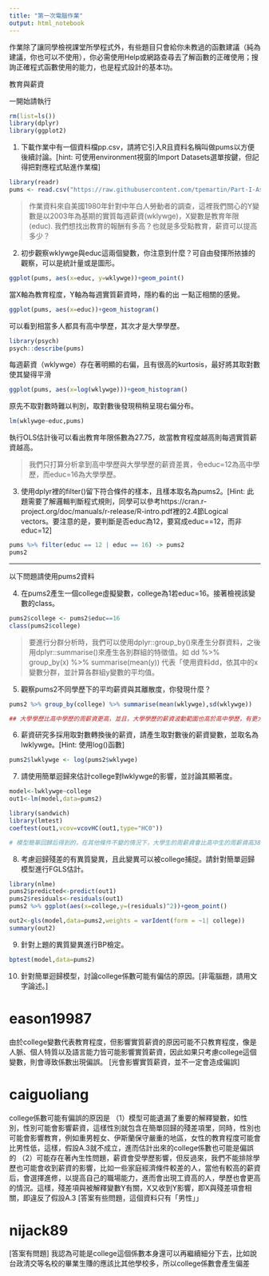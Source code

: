 ```yaml
---
title: "第一次電腦作業"
output: html_notebook
---
```

作業除了讓同學檢視課堂所學程式外，有些題目只會給你未教過的函數建議（純為建議，你也可以不使用），你必需使用Help或網路查尋去了解函數的正確使用；搜詢正確程式函數使用的能力，也是程式設計的基本功。

教育與薪資 

一開始請執行
```r
rm(list=ls())
library(dplyr)
library(ggplot2)
```

1. 下載作業中有一個資料檔pp.csv，請將它引入R且資料名稱叫做pums以方便後續討論。[hint: 可使用environment視窗的Import Datasets選單按鍵，但記得把對應程式貼進作業檔]
```r
library(readr)
pums <- read.csv("https://raw.githubusercontent.com/tpemartin/Part-I-Assignment/master/pp.csv")
```


> 作業資料來自美國1980年針對中年白人勞動者的調查，這裡我們關心的Y變數是以2003年為基期的實質每週薪資(wklywge)，X變數是教育年限(educ). 我們想找出教育的報酬有多高？也就是多受點教育，薪資可以提高多少？

2. 初步觀察wklywge與educ這兩個變數，你注意到什麼？可自由發揮所挔據的觀察，可以是統計量或是圖形。
```r
ggplot(pums, aes(x=educ, y=wklywge))+geom_point()
```
當X軸為教育程度，Y軸為每週實質薪資時，隱約看的出  一點正相關的感覺。

```r
ggplot(pums, aes(x=educ))+geom_histogram()
```
可以看到相當多人都具有高中學歷，其次才是大學學歷。

```r
library(psych)
psych::describe(pums)
```
每週薪資（wklywge）存在著明顯的右偏，且有很高的kurtosis，最好將其取對數使其變得平滑

```r
ggplot(pums, aes(x=log(wklywge)))+geom_histogram()
```
原先不取對數時難以判別，取對數後發現稍稍呈現右偏分布。

```r
lm(wklywge~educ,pums)
```
執行OLS估計後可以看出教育年限係數為27.75，故當教育程度越高則每週實質薪  資越高。

> 我們只打算分析拿到高中學歷與大學學歷的薪資差異，令educ=12為高中學歷，而educ=16為大學學歷。

3. 使用dplyr裡的filter()留下符合條件的樣本，且樣本取名為pums2。[Hint: 此題需要了解邏輯判斷程式規則，同學可以參考https://cran.r-project.org/doc/manuals/r-release/R-intro.pdf裡的2.4節Logical vectors。要注意的是，要判斷是否educ為12，要寫成educ==12，而非educ=12]
```r
pums %>% filter(educ == 12 | educ == 16) -> pums2
pums2
```

***
以下問題請使用pums2資料

4. 在pums2產生一個college虛擬變數，college為1若educ=16。接著檢視該變數的class。
```r
pums2$college <- pums2$educ==16
class(pums2$college)
```

> 要進行分群分析時，我們可以使用dplyr::group_by()來產生分群資料，之後用dplyr::summarise()來產生各別群組的特徵值。如 dd %>% group_by(x) %>% summarise(mean(y)) 代表「使用資料dd，依其中的x變數分群，並計算各群組y變數的平均值。

5. 觀察pums2不同學歷下的平均薪資與其離散度，你發現什麼？
```r
pums2 %>% group_by(college) %>% summarise(mean(wklywge),sd(wklywge))

## 大學學歷比高中學歷的周薪資更高，並且，大學學歷的薪資波動範圍也高於高中學歷，有更大的離離散度
```

6. 薪資研究多採用取對數轉換後的薪資，請產生取對數後的薪資變數，並取名為lwklywge。[Hint: 使用log()函數]
```r
pums2$lwklywge <- log(pums2$wklywge)
```

7. 請使用簡單迴歸來估計college對lwklywge的影響，並討論其顯著度。
```r
model<-lwklywge~college
out1<-lm(model,data=pums2)

library(sandwich)
library(lmtest)
coeftest(out1,vcov=vcovHC(out1,type="HC0"))

# 模型簡單回歸后得到的，在其他條件不變的情況下，大學生的周薪資會比高中生的周薪資高38.4%，這一點在「使用Robust SE」進行t檢定時也是顯著的
```

8. 考慮迴歸殘差的有異質變異，且此變異可以被college捕捉。請針對簡單迴歸模型進行FGLS估計。
```r
library(nlme)
pums2$predicted<-predict(out1)
pums2$residuals<-residuals(out1)
pums2 %>% ggplot(aes(x=college,y=(residuals)^2))+geom_point()

out2<-gls(model,data=pums2,weights = varIdent(form = ~1| college))
summary(out2)
```

9. 針對上題的異質變異進行BP檢定。
```r
bptest(model,data=pums2)
```

10. 針對簡單迴歸模型，討論college係數可能有偏估的原因。[非電腦題，請用文字論述。]

# eason19987
由於college變數代表教育程度，但影響實質薪資的原因可能不只教育程度，像是人脈、個人特質以及語言能力皆可能影響實質薪資，因此如果只考慮college這個變數，則會導致係數出現偏誤。
[光會影響實質薪資，並不一定會造成偏誤]

# caiguoliang
college係數可能有偏誤的原因是
（1）模型可能遺漏了重要的解釋變數，如性別，性別可能會影響薪資，這樣性別就包含在簡單回歸的殘差項里，同時，性別也可能會影響教育，例如重男輕女、伊斯蘭保守嚴重的地區，女性的教育程度可能會比男性低，這樣，假設A.3就不成立，進而估計出來的college係數也可能是偏誤的
（2）可能存在著內生性問題，薪資會受學歷影響，但反過來，我們不能排除學歷也可能會收到薪資的影響，比如一些家庭經濟條件較差的人，當他有較高的薪資后，會選擇進修，以提高自己的職場能力，進而會出現工資高的人，學歷也會更高的情況。這樣，殘差項與被解釋變數Y有關，X又收到Y影響，即X與殘差項會相關，即違反了假設A.3
[答案有些問題，這個資料只有「男性」」

# nijack89
[答案有問題]
我認為可能是college這個係數本身還可以再繼續細分下去，比如說台政清交等名校的畢業生賺的應該比其他學校多，所以college係數會產生偏差


